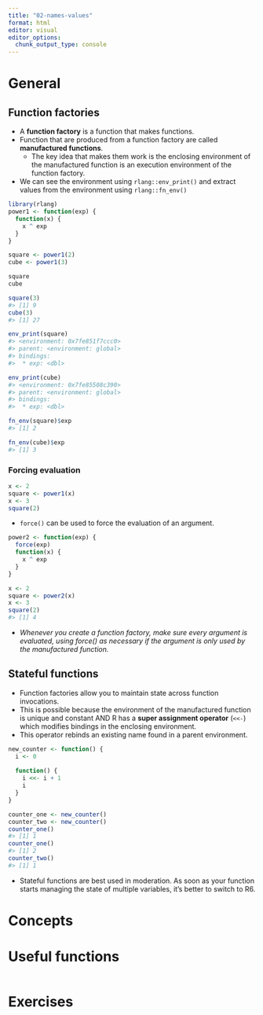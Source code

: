 ```yaml
---
title: "02-names-values"
format: html
editor: visual
editor_options: 
  chunk_output_type: console
---
```


# General

## Function factories

-   A **function factory** is a function that makes functions.
-   Function that are produced from a function factory are called **manufactured functions**.
    -   The key idea that makes them work is the enclosing environment of the manufactured function is an execution environment of the function factory.
-   We can see the environment using `rlang::env_print()` and extract values from the environment using `rlang::fn_env()`

```r
library(rlang)
power1 <- function(exp) {
  function(x) {
    x ^ exp
  }
}

square <- power1(2)
cube <- power1(3)

square
cube

square(3)
#> [1] 9
cube(3)
#> [1] 27

env_print(square)
#> <environment: 0x7fe851f7ccc0>
#> parent: <environment: global>
#> bindings:
#>  * exp: <dbl>

env_print(cube)
#> <environment: 0x7fe85508c390>
#> parent: <environment: global>
#> bindings:
#>  * exp: <dbl>

fn_env(square)$exp
#> [1] 2

fn_env(cube)$exp
#> [1] 3
```

### Forcing evaluation

```r
x <- 2
square <- power1(x)
x <- 3
square(2)
```

-   `force()` can be used to force the evaluation of an argument.

```r
power2 <- function(exp) {
  force(exp)
  function(x) {
    x ^ exp
  }
}

x <- 2
square <- power2(x)
x <- 3
square(2)
#> [1] 4
```

-   *Whenever you create a function factory, make sure every argument is evaluated, using force() as necessary if the argument is only used by the manufactured function.*

## Stateful functions

-   Function factories allow you to maintain state across function invocations.
-  This is possible because the environment of the manufactured function is unique and constant AND R has a **super assignment operator** (`<<-`) which modifies bindings in the enclosing environment.
- This operator rebinds an existing name found in a parent environment.

```r
new_counter <- function() {
  i <- 0
  
  function() {
    i <<- i + 1
    i
  }
}

counter_one <- new_counter()
counter_two <- new_counter()
counter_one()
#> [1] 1
counter_one()
#> [1] 2
counter_two()
#> [1] 1
```

- Stateful functions are best used in moderation. As soon as your function starts managing the state of multiple variables, it’s better to switch to R6.

# Concepts

# Useful functions

```r

```

# Exercises
